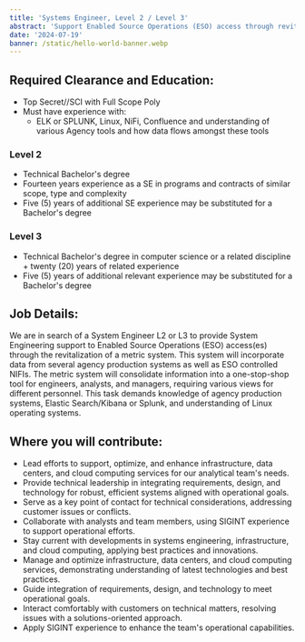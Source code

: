 ```yaml
---
title: 'Systems Engineer, Level 2 / Level 3'
abstract: 'Support Enabled Source Operations (ESO) access through revitalization of a metric system, incorporating data from agency production systems and ESO controlled NIFIs.'
date: '2024-07-19'
banner: /static/hello-world-banner.webp
---
```


## Required Clearance and Education:

- Top Secret//SCI with Full Scope Poly
- Must have experience with:
  - ELK or SPLUNK, Linux, NiFi, Confluence and understanding of various Agency tools and how data flows amongst these tools

### Level 2
- Technical Bachelor's degree
- Fourteen years experience as a SE in programs and contracts of similar scope, type and complexity
- Five (5) years of additional SE experience may be substituted for a Bachelor's degree

### Level 3
- Technical Bachelor's degree in computer science or a related discipline + twenty (20) years of related experience
- Five (5) years of additional relevant experience may be substituted for a Bachelor's degree

## Job Details:

We are in search of a System Engineer L2 or L3 to provide System Engineering support to Enabled Source Operations (ESO) access(es) through the revitalization of a metric system. This system will incorporate data from several agency production systems as well as ESO controlled NIFIs. The metric system will consolidate information into a one-stop-shop tool for engineers, analysts, and managers, requiring various views for different personnel. This task demands knowledge of agency production systems, Elastic Search/Kibana or Splunk, and understanding of Linux operating systems.

## Where you will contribute:

- Lead efforts to support, optimize, and enhance infrastructure, data centers, and cloud computing services for our analytical team's needs.
- Provide technical leadership in integrating requirements, design, and technology for robust, efficient systems aligned with operational goals.
- Serve as a key point of contact for technical considerations, addressing customer issues or conflicts.
- Collaborate with analysts and team members, using SIGINT experience to support operational efforts.
- Stay current with developments in systems engineering, infrastructure, and cloud computing, applying best practices and innovations.
- Manage and optimize infrastructure, data centers, and cloud computing services, demonstrating understanding of latest technologies and best practices.
- Guide integration of requirements, design, and technology to meet operational goals.
- Interact comfortably with customers on technical matters, resolving issues with a solutions-oriented approach.
- Apply SIGINT experience to enhance the team's operational capabilities.